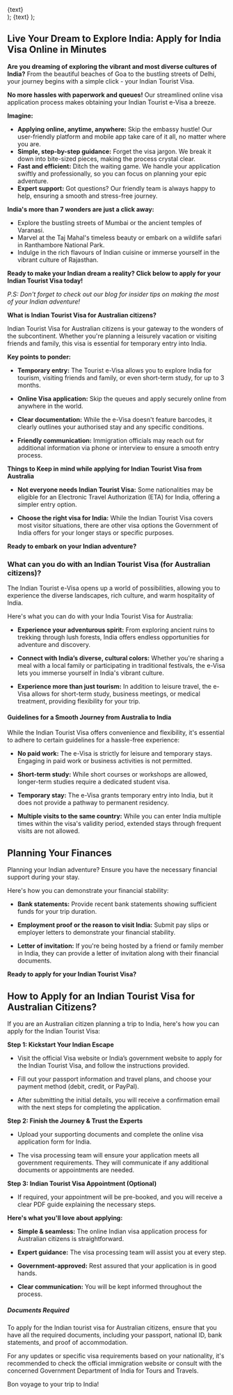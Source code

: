   <div className="flex justify-center items-center">
    <Link
      href={href}
      className="items-center justify-center flex gap-2 px-5 py-2 text-base font-semibold text-white duration-150 ease-in-out rounded-full shrink-0 bg-secondary hover:scale-105"
    >
      {text} <FaLongArrowAltRight />
    </Link>
  </div>
);

  <Link
    className="text-primary inline-flex justify-center items-center gap-1 font-semibold text-lg"
    href={href}
  >
    {text} <FaLongArrowAltRight />
  </Link>
);

## Live Your Dream to Explore India: Apply for India Visa Online in Minutes

**Are you dreaming of exploring the vibrant and most diverse cultures of India?** From the beautiful beaches of Goa to the bustling streets of Delhi, your journey begins with a simple click - your Indian Tourist Visa.

**No more hassles with paperwork and queues!** Our streamlined online visa application process makes obtaining your Indian Tourist e-Visa a breeze.

**Imagine:**

- **Applying online, anytime, anywhere:** Skip the embassy hustle! Our user-friendly platform and mobile app take care of it all, no matter where you are.
- **Simple, step-by-step guidance:** Forget the visa jargon. We break it down into bite-sized pieces, making the process crystal clear.
- **Fast and efficient:** Ditch the waiting game. We handle your application swiftly and professionally, so you can focus on planning your epic adventure.
- **Expert support:** Got questions? Our friendly team is always happy to help, ensuring a smooth and stress-free journey.

**India's more than 7 wonders are just a click away:**

- Explore the bustling streets of Mumbai or the ancient temples of Varanasi.
- Marvel at the Taj Mahal's timeless beauty or embark on a wildlife safari in Ranthambore National Park.
- Indulge in the rich flavours of Indian cuisine or immerse yourself in the vibrant culture of Rajasthan.

**Ready to make your Indian dream a reality? Click below to apply for your Indian Tourist Visa today!**

<LinkButton href="/in/visa/step-one" text="Apply Now" />

_P.S: Don't forget to check out our blog for insider tips on making the most of your Indian adventure!_

**What is Indian Tourist Visa for Australian citizens?**

Indian Tourist Visa for Australian citizens is your gateway to the wonders of the subcontinent. Whether you're planning a leisurely vacation or visiting friends and family, this visa is essential for temporary entry into India.

**Key points to ponder:**

- **Temporary entry:** The Tourist e-Visa allows you to explore India for tourism, visiting friends and family, or even short-term study, for up to 3 months.

- **Online Visa application:** Skip the queues and apply securely online from anywhere in the world.

- **Clear documentation:** While the e-Visa doesn't feature barcodes, it clearly outlines your authorised stay and any specific conditions.

- **Friendly communication:** Immigration officials may reach out for additional information via phone or interview to ensure a smooth entry process.

**Things to Keep in mind while applying for Indian Tourist Visa from Australia**

- **Not everyone needs Indian Tourist Visa:** Some nationalities may be eligible for an Electronic Travel Authorization (ETA) for India, offering a simpler entry option.

- **Choose the right visa for India:** While the Indian Tourist Visa covers most visitor situations, there are other visa options the Government of India offers for your longer stays or specific purposes.

**Ready to embark on your Indian adventure?**

<LinkButton
  href="/in/visa/step-one"
  text="Apply for your Indian Tourist e-Visa now"
/>

### What can you do with an Indian Tourist Visa (for Australian citizens)?

The Indian Tourist e-Visa opens up a world of possibilities, allowing you to experience the diverse landscapes, rich culture, and warm hospitality of India.

Here's what you can do with your India Tourist Visa for Australia:

- **Experience your adventurous spirit:** From exploring ancient ruins to trekking through lush forests, India offers endless opportunities for adventure and discovery.

- **Connect with India’s diverse, cultural colors:** Whether you're sharing a meal with a local family or participating in traditional festivals, the e-Visa lets you immerse yourself in India's vibrant culture.

- **Experience more than just tourism:** In addition to leisure travel, the e-Visa allows for short-term study, business meetings, or medical treatment, providing flexibility for your trip.

#### Guidelines for a Smooth Journey from Australia to India

While the Indian Tourist Visa offers convenience and flexibility, it's essential to adhere to certain guidelines for a hassle-free experience:

- **No paid work:** The e-Visa is strictly for leisure and temporary stays. Engaging in paid work or business activities is not permitted.

- **Short-term study:** While short courses or workshops are allowed, longer-term studies require a dedicated student visa.

- **Temporary stay:** The e-Visa grants temporary entry into India, but it does not provide a pathway to permanent residency.

- **Multiple visits to the same country:** While you can enter India multiple times within the visa's validity period, extended stays through frequent visits are not allowed.

## Planning Your Finances

Planning your Indian adventure? Ensure you have the necessary financial support during your stay.

Here's how you can demonstrate your financial stability:

- **Bank statements:** Provide recent bank statements showing sufficient funds for your trip duration.

- **Employment proof or the reason to visit India:** Submit pay slips or employer letters to demonstrate your financial stability.

- **Letter of invitation:** If you're being hosted by a friend or family member in India, they can provide a letter of invitation along with their financial documents.

**Ready to apply for your Indian Tourist Visa?**

<LinkButton
  href="/in/visa/step-one"
  text="Apply now and embark on your Indian adventure"
/>

## How to Apply for an Indian Tourist Visa for Australian Citizens?

If you are an Australian citizen planning a trip to India, here's how you can apply for the Indian Tourist Visa:

**Step 1: Kickstart Your Indian Escape**

- Visit the official Visa website or India’s government website to apply for the Indian Tourist Visa, and follow the instructions provided.

- Fill out your passport information and travel plans, and choose your payment method (debit, credit, or PayPal).

- After submitting the initial details, you will receive a confirmation email with the next steps for completing the application.

**Step 2: Finish the Journey & Trust the Experts**

- Upload your supporting documents and complete the online visa application form for India.

- The visa processing team will ensure your application meets all government requirements. They will communicate if any additional documents or appointments are needed.

**Step 3: Indian Tourist Visa Appointment (Optional)**

- If required, your appointment will be pre-booked, and you will receive a clear PDF guide explaining the necessary steps.

**Here's what you'll love about applying:**

- **Simple & seamless:** The online Indian visa application process for Australian citizens is straightforward.

- **Expert guidance:** The visa processing team will assist you at every step.

- **Government-approved:** Rest assured that your application is in good hands.

- **Clear communication:** You will be kept informed throughout the process.

##### Documents Required

To apply for the Indian tourist visa for Australian citizens, ensure that you have all the required documents, including your passport, national ID, bank statements, and proof of accommodation.

For any updates or specific visa requirements based on your nationality, it's recommended to check the official immigration website or consult with the concerned Government Department of India for Tours and Travels.

Bon voyage to your trip to India!
